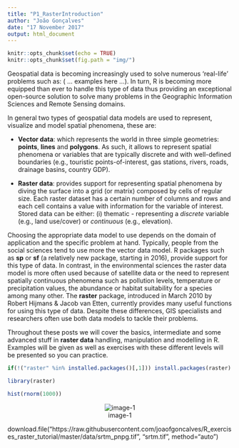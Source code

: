 ```yaml
---
title: "P1_RasterIntroduction"
author: "João Gonçalves"
date: "17 November 2017"
output: html_document
---
```


```r
knitr::opts_chunk$set(echo = TRUE)
knitr::opts_chunk$set(fig.path = "img/")
```

Geospatial data is becoming increasingly used to solve numerous 'real-life' problems such as:
( ... examples here ...). In turn, R is becoming more equipped than ever to handle this type of data 
thus providing an exceptional open-source solution to solve many problems in the Geographic Information 
Sciences and Remote Sensing domains. 

In general two types of geospatial data models are used to represent, visualize and model spatial 
phenomena, these are: 

- __Vector data__: which represents the world in three simple geometries: __points__, __lines__ 
and __polygons__. As such, it allows to represent spatial phenomena or variables that are typically 
discrete and with  well-defined boundaries (e.g., touristic points-of-interest, gas stations, 
rivers, roads, drainage basins, country GDP).

- __Raster data__: provides support for representing spatial phenomena by diving the surface 
into a grid (or matrix) composed by cells of regular size. Each raster dataset has a certain 
number of columns and rows and each cell contains a value with information for the variable of 
interest. Stored data can be either: (i) thematic - representing a _discrete_ variable (e.g., 
land use/cover) or _continuous_ (e.g., elevation).

Choosing the appropriate data model to use depends on the domain of application and the specific 
problem at hand. Typically, people from the social sciences tend to use more the vector data model. 
R packages such as __sp__ or __sf__ (a relatively new package, starting in 2016), provide support for 
this type of data. In contrast, in the environmental sciences the raster data model is more often 
used because of satellite data or the need to represent spatially continuous phenomena such as 
pollution levels, temperature or precipitation values, the abundance or habitat suitability for 
a species among many other. The __raster__ package, introduced in March 2010 by Robert Hijmans 
& Jacob van Etten, currently provides many useful functions for using this type of data. Despite 
these differences, GIS specialists and researchers often use both data models to tackle their 
problems.

Throughout these posts we will cover the basics, intermediate and some advanced stuff in __raster data__ 
handling, manipulation and modelling in R. Examples will be given as well as exercises with these different 
levels will be presented so you can practice.



```r


if(!("raster" %in% installed.packages()[,1])) install.packages(raster)

library(raster)

hist(rnorm(1000))


```

<center>![image-1](http://r-exercises.com/wp-content/uploads/2016/11/)</center>



download.file("https://raw.githubusercontent.com/joaofgoncalves/R_exercises_raster_tutorial/master/data/srtm_pnpg.tif",
              "srtm.tif", method="auto")







